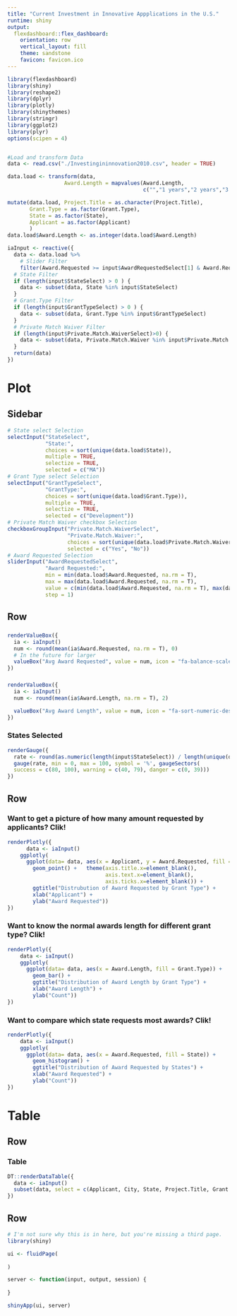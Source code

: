 ```yaml
---
title: "Current Investment in Innovative Appplications in the U.S."
runtime: shiny
output: 
  flexdashboard::flex_dashboard:
    orientation: row
    vertical_layout: fill
    theme: sandstone
    favicon: favicon.ico
---
```


```r
library(flexdashboard)
library(shiny)
library(reshape2)
library(dplyr)
library(plotly)
library(shinythemes)
library(stringr)
library(ggplot2)
library(plyr)
options(scipen = 4)


#Load and transform Data
data <- read.csv("./Investingininnovation2010.csv", header = TRUE)

data.load <- transform(data, 
                  Award.Length = mapvalues(Award.Length,
                                           c("","1 years","2 years","3 years","4 years","5 years"), c(NA,1,2,3,4,5)))

mutate(data.load, Project.Title = as.character(Project.Title),
       Grant.Type = as.factor(Grant.Type),
       State = as.factor(State),
       Applicant = as.factor(Applicant)
       )
data.load$Award.Length <- as.integer(data.load$Award.Length)

iaInput <- reactive({
  data <- data.load %>%
    # Slider Filter
    filter(Award.Requested >= input$AwardRequestedSelect[1] & Award.Requested <= input$AwardRequestedSelect[2])
  # State Filter
  if (length(input$StateSelect) > 0 ) {
    data <- subset(data, State %in% input$StateSelect)
  }
  # Grant.Type Filter
  if (length(input$GrantTypeSelect) > 0 ) {
    data <- subset(data, Grant.Type %in% input$GrantTypeSelect)
  }
  # Private Match Waiver Filter
  if (length(input$Private.Match.WaiverSelect)>0) {
    data <- subset(data, Private.Match.Waiver %in% input$Private.Match.WaiverSelect)
  }
  return(data)
})


```

Plot
=====================================

Sidebar {.sidebar}
-------------------------------------

```r
# State select Selection
selectInput("StateSelect",
            "State:",
            choices = sort(unique(data.load$State)),
            multiple = TRUE,
            selectize = TRUE,
            selected = c("MA"))
# Grant Type select Selection
selectInput("GrantTypeSelect",
            "GrantType:",
            choices = sort(unique(data.load$Grant.Type)),
            multiple = TRUE,
            selectize = TRUE,
            selected = c("Development"))
# Private Match Waiver checkbox Selection
checkboxGroupInput("Private.Match.WaiverSelect", 
                   "Private.Match.Waiver:",
                   choices = sort(unique(data.load$Private.Match.Waiver)),
                   selected = c("Yes", "No"))
# Award Requested Selection
sliderInput("AwardRequestedSelect",
            "Award Requested:",
            min = min(data.load$Award.Requested, na.rm = T),
            max = max(data.load$Award.Requested, na.rm = T),
            value = c(min(data.load$Award.Requested, na.rm = T), max(data.load$Award.Requested, na.rm = T)),
            step = 1)
```

Row 
-------------------------------------

###

```r
renderValueBox({
  ia <- iaInput()
  num <- round(mean(ia$Award.Requested, na.rm = T), 0)
  # In the future for larger
  valueBox("Avg Award Requested", value = num, icon = "fa-balance-scale", color = "teal")
})
```


###

```r
renderValueBox({
  ia <- iaInput()
  num <- round(mean(ia$Award.Length, na.rm = T), 2)

  valueBox("Avg Award Length", value = num, icon = "fa-sort-numeric-desc", color = "green")
})

```


### States Selected

```r
renderGauge({
  rate <- round(as.numeric(length(input$StateSelect)) / length(unique(data.load$State)) * 100, 1)
  gauge(rate, min = 0, max = 100, symbol = '%', gaugeSectors(
  success = c(80, 100), warning = c(40, 79), danger = c(0, 39)))
})
```

Row {.tabset .tabset-fade}
-------------------------------------
### Want to get a picture of how many amount requested by applicants? Clik!

```r
renderPlotly({
      data <- iaInput() 
    ggplotly(
      ggplot(data= data, aes(x = Applicant, y = Award.Requested, fill = Grant.Type )) + 
        geom_point() +   theme(axis.title.x=element_blank(),
                               axis.text.x=element_blank(),
                               axis.ticks.x=element_blank()) +
        ggtitle("Distrubution of Award Requested by Grant Type") +
        xlab("Applicant") +
        ylab("Award Requested"))
})
```

### Want to know the normal awards length for different grant type? Clik!

```r
renderPlotly({
    data <- iaInput()
    ggplotly(
      ggplot(data= data, aes(x = Award.Length, fill = Grant.Type)) + 
        geom_bar() + 
        ggtitle("Distribution of Award Length by Grant Type") +
        xlab("Award Length") +
        ylab("Count"))
})
```

### Want to compare which state requests most awards? Clik!
```r
renderPlotly({
    data <- iaInput() 
    ggplotly(
      ggplot(data= data, aes(x = Award.Requested, fill = State)) + 
        geom_histogram() +   
        ggtitle("Distribution of Award Requested by States") +
        xlab("Award Requested") +
        ylab("Count")) 
})
```

Table
=====================================

Row 
-------------------------------------
### Table 

```r
DT::renderDataTable({
  data <- iaInput()
  subset(data, select = c(Applicant, City, State, Project.Title, Grant.Type, Award.Requested, Location))
})
```

Row 
-------------------------------------

```r
# I'm not sure why this is in here, but you're missing a third page.
library(shiny)

ui <- fluidPage(
  
)

server <- function(input, output, session) {
  
}

shinyApp(ui, server)
```